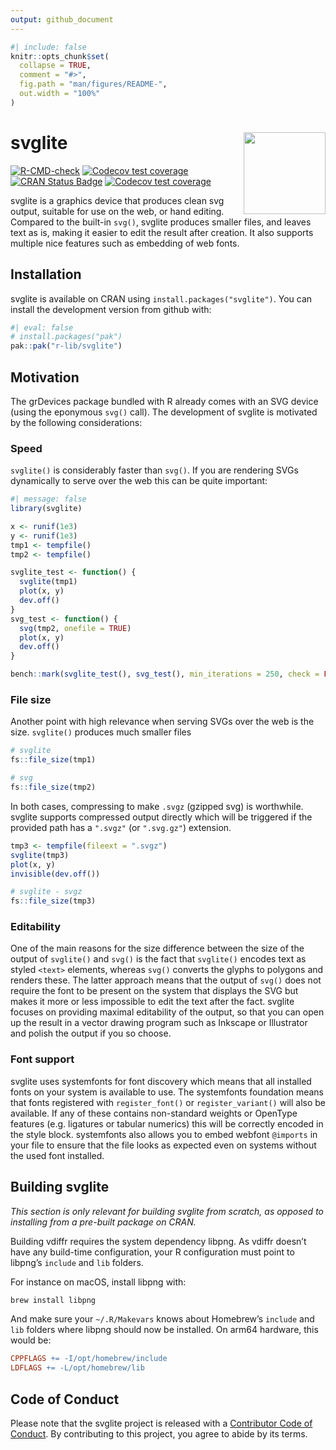 ```yaml
---
output: github_document
---
```


<!-- README.md is generated from README.Rmd. Please edit that file -->

```r
#| include: false
knitr::opts_chunk$set(
  collapse = TRUE,
  comment = "#>",
  fig.path = "man/figures/README-",
  out.width = "100%"
)
```

# svglite <a href='https://svglite.r-lib.org'><img src="man/figures/logo.png" align="right" height="131.5"/></a>

<!-- badges: start -->

[![R-CMD-check](https://github.com/r-lib/svglite/actions/workflows/R-CMD-check.yaml/badge.svg)](https://github.com/r-lib/svglite/actions/workflows/R-CMD-check.yaml)
[![Codecov test coverage](https://codecov.io/gh/r-lib/svglite/branch/main/graph/badge.svg)](https://app.codecov.io/gh/r-lib/svglite?branch=main)
[![CRAN Status Badge](http://www.r-pkg.org/badges/version/svglite)](https://cran.r-project.org/package=svglite)
[![Codecov test coverage](https://codecov.io/gh/r-lib/svglite/graph/badge.svg)](https://app.codecov.io/gh/r-lib/svglite)
<!-- badges: end -->

svglite is a graphics device that produces clean svg output, suitable for use on the web, or hand editing. Compared to the built-in `svg()`, svglite produces smaller files, and leaves text as is, making it easier to edit the result after creation. It also supports multiple nice features such as embedding of web fonts.

## Installation

svglite is available on CRAN using `install.packages("svglite")`. You can install the development version from github with:

```r
#| eval: false
# install.packages("pak")
pak::pak("r-lib/svglite")
```

## Motivation

The grDevices package bundled with R already comes with an SVG device (using the eponymous `svg()` call). The development of svglite is motivated by the following considerations:

### Speed

`svglite()` is considerably faster than `svg()`. If you are rendering SVGs dynamically to serve over the web this can be quite important:

```r
#| message: false
library(svglite)

x <- runif(1e3)
y <- runif(1e3)
tmp1 <- tempfile()
tmp2 <- tempfile()

svglite_test <- function() {
  svglite(tmp1)
  plot(x, y)
  dev.off()
}
svg_test <- function() {
  svg(tmp2, onefile = TRUE)
  plot(x, y)
  dev.off()
}

bench::mark(svglite_test(), svg_test(), min_iterations = 250, check = FALSE)
```

### File size

Another point with high relevance when serving SVGs over the web is the size. `svglite()` produces much smaller files

```r
# svglite
fs::file_size(tmp1)

# svg
fs::file_size(tmp2)
```

In both cases, compressing to make `.svgz` (gzipped svg) is worthwhile. svglite supports compressed output directly which will be triggered if the provided path has a `".svgz"` (or `".svg.gz"`) extension.

```r
tmp3 <- tempfile(fileext = ".svgz")
svglite(tmp3)
plot(x, y)
invisible(dev.off())

# svglite - svgz
fs::file_size(tmp3)
```

### Editability

One of the main reasons for the size difference between the size of the output of `svglite()` and `svg()` is the fact that `svglite()` encodes text as styled `<text>` elements, whereas `svg()` converts the glyphs to polygons and renders these. The latter approach means that the output of `svg()` does not require the font to be present on the system that displays the SVG but makes it more or less impossible to edit the text after the fact. svglite focuses on providing maximal editability of the output, so that you can open up the result in a vector drawing program such as Inkscape or Illustrator and polish the output if you so choose.

### Font support

svglite uses systemfonts for font discovery which means that all installed fonts on your system is available to use. The systemfonts foundation means that fonts registered with `register_font()` or `register_variant()` will also be available. If any of these contains non-standard weights or OpenType features (e.g. ligatures or tabular numerics) this will be correctly encoded in the style block. systemfonts also allows you to embed webfont `@imports` in your file to ensure that the file looks as expected even on systems without the used font installed.

## Building svglite

_This section is only relevant for building svglite from scratch, as opposed to installing from a pre-built package on CRAN._

Building vdiffr requires the system dependency libpng. As vdiffr doesn't have any build-time configuration, your R configuration must point to libpng's `include` and `lib` folders.

For instance on macOS, install libpng with:

```sh
brew install libpng
```

And make sure your `~/.R/Makevars` knows about Homebrew's `include` and `lib` folders where libpng should now be installed. On arm64 hardware, this would be:

```mk
CPPFLAGS += -I/opt/homebrew/include
LDFLAGS += -L/opt/homebrew/lib
```

## Code of Conduct

Please note that the svglite project is released with a [Contributor Code of Conduct](https://svglite.r-lib.org/CODE_OF_CONDUCT.html). By contributing to this project, you agree to abide by its terms.
